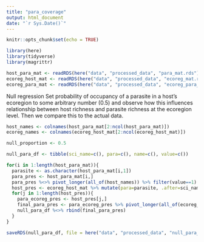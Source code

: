 ```yaml
---
title: "para_coverage"
output: html_document
date: "`r Sys.Date()`"
---
```


```r
knitr::opts_chunk$set(echo = TRUE)
```


```r
library(here)
library(tidyverse)
library(magrittr)
```


```r
host_para_mat <- readRDS(here("data", "processed_data", "para_mat.rds"))
ecoreg_host_mat <- readRDS(here("data", "processed_data", "ecoreg_mat.rds"))
ecoreg_para_mat <- readRDS(here("data", "processed_data", "ecoreg_para_mat.rds"))
```

Null regression
Set probability of occupancy of a parasite in a host's ecoregion to some arbitrary number (0.5) and observe how this influences relationship between host richness and parasite richness at the ecoregion level. Then we compare this to the actual data.


```r
host_names <- colnames(host_para_mat[2:ncol(host_para_mat)])
ecoreg_names <- colnames(ecoreg_host_mat[2:ncol(ecoreg_host_mat)])

null_proportion <- 0.5

null_para_df <- tibble(sci_name=c(), para=c(), name=c(), value=c()) 

for(i in 1:length(host_para_mat)){
  parasite <- as.character(host_para_mat[i,1])
  para_pres <- host_para_mat[i,]
  para_pres %<>% pivot_longer(all_of(host_names)) %>% filter(value==1)
  host_pres <- ecoreg_host_mat %>% mutate(para=parasite, .after=sci_name) %>% filter(sci_name %in% c(para_pres$name))
  for(j in 1:length(host_pres)){
    para_ecoreg_pres <- host_pres[j,]
    final_para_pres <- para_ecoreg_pres %>% pivot_longer(all_of(ecoreg_names)) %>% filter(value==1)
    null_para_df %<>% rbind(final_para_pres)
  }
}

saveRDS(null_para_df, file = here("data", "processed_data", "null_para_df.rds"))
```






